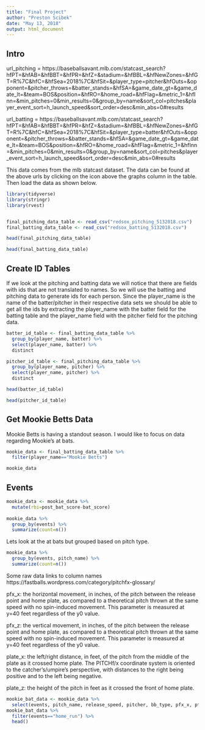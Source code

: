 ---
title: "Final Project"
author: "Preston Scibek"
date: "May 13, 2018"
output: html_document
---


## Intro
url_pitching = https://baseballsavant.mlb.com/statcast_search?hfPT=&hfAB=&hfBBT=&hfPR=&hfZ=&stadium=&hfBBL=&hfNewZones=&hfGT=R%7C&hfC=&hfSea=2018%7C&hfSit=&player_type=pitcher&hfOuts=&opponent=&pitcher_throws=&batter_stands=&hfSA=&game_date_gt=&game_date_lt=&team=BOS&position=&hfRO=&home_road=&hfFlag=&metric_1=&hfInn=&min_pitches=0&min_results=0&group_by=name&sort_col=pitches&player_event_sort=h_launch_speed&sort_order=desc&min_abs=0#results

url_batting = https://baseballsavant.mlb.com/statcast_search?hfPT=&hfAB=&hfBBT=&hfPR=&hfZ=&stadium=&hfBBL=&hfNewZones=&hfGT=R%7C&hfC=&hfSea=2018%7C&hfSit=&player_type=batter&hfOuts=&opponent=&pitcher_throws=&batter_stands=&hfSA=&game_date_gt=&game_date_lt=&team=BOS&position=&hfRO=&home_road=&hfFlag=&metric_1=&hfInn=&min_pitches=0&min_results=0&group_by=name&sort_col=pitches&player_event_sort=h_launch_speed&sort_order=desc&min_abs=0#results

This data comes from the mlb statcast dataset. The data can be found at the above urls by clicking on the icon above the graphs column in the table. Then load the data as shown below.

```{r setup, include=TRUE}
library(tidyverse)
library(stringr)
library(rvest)


final_pitching_data_table <- read_csv("redsox_pitching_5132018.csv")
final_batting_data_table <- read_csv("redsox_batting_5132018.csv")

head(final_pitching_data_table)

head(final_batting_data_table)
```


## Create ID Tables
If we look at the pitching and batting data we will notice that there are fields with ids that are not translated to names. So we will use the batting and pitching data to generate ids for each person. Since the player_name is the name of the batter/pitcher in their respective data sets we should be able to get all the ids by extracting the player_name with the batter field for the batting table and the player_name field with the pitcher field for the pitching data.

```{r get id table, include=TRUE}
batter_id_table <- final_batting_data_table %>%
  group_by(player_name, batter) %>%
  select(player_name, batter) %>%
  distinct

pitcher_id_table <- final_pitching_data_table %>%
  group_by(player_name, pitcher) %>%
  select(player_name, pitcher) %>%
  distinct

head(batter_id_table)

head(pitcher_id_table)
```

## Get Mookie Betts Data
Mookie Betts is having a standout season. I would like to focus on data regarding Mookie's at bats.

```{r get mookie data}
mookie_data <- final_batting_data_table %>%
  filter(player_name=="Mookie Betts")

mookie_data

```

## Events
```{r mookie at bat events}
mookie_data <- mookie_data %>%
  mutate(rbi=post_bat_score-bat_score)
  
mookie_data %>%
  group_by(events) %>%
  summarize(count=n())
```
Lets look at the at bats but grouped based on pitch type.
```{r at bat pitch type}
mookie_data %>%
  group_by(events, pitch_name) %>%
  summarize(count=n())
```

Some raw data
links to column names https://fastballs.wordpress.com/category/pitchfx-glossary/

pfx_x: the horizontal movement, in inches, of the pitch between the release point and home plate, as compared to a theoretical pitch thrown at the same speed with no spin-induced movement. This parameter is measured at y=40 feet regardless of the y0 value.

pfx_z: the vertical movement, in inches, of the pitch between the release point and home plate, as compared to a theoretical pitch thrown at the same speed with no spin-induced movement. This parameter is measured at y=40 feet regardless of the y0 value.

plate_x: the left/right distance, in feet, of the pitch from the middle of the plate as it crossed home plate. The PITCHf/x coordinate system is oriented to the catcher’s/umpire’s perspective, with distances to the right being positive and to the left being negative.

plate_z: the height of the pitch in feet as it crossed the front of home plate.



```{r at bats}
mookie_bat_data <- mookie_data %>%
  select(events, pitch_name, release_speed, pitcher, bb_type, pfx_x, pfx_z, plate_x, plate_z, launch_angle, launch_speed, hit_distance_sc)
mookie_bat_data %>%
  filter(events=="home_run") %>%
  head()
```